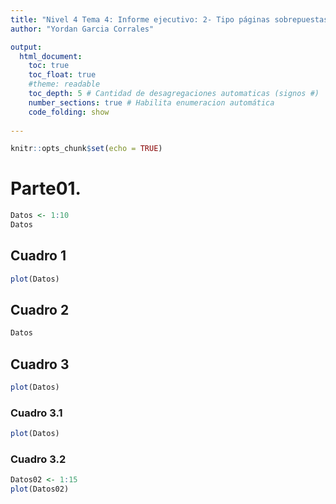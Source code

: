 ---
title: "Nivel 4 Tema 4: Informe ejecutivo: 2- Tipo páginas sobrepuestas"
author: "Yordan Garcia Corrales"

output: 
  html_document:
    toc: true 
    toc_float: true 
    #theme: readable
    toc_depth: 5 # Cantidad de desagregaciones automaticas (signos #)
    number_sections: true # Habilita enumeracion automática
    code_folding: show
    
---

```{r setup, include=FALSE}
knitr::opts_chunk$set(echo = TRUE)
```

# Parte01. {.tabset .tabset-fade .tabset-pills} 

```{r}
Datos <- 1:10
Datos
```

## Cuadro 1
```{r}
plot(Datos)
```

## Cuadro 2
```{r}
Datos
```

## Cuadro 3 {.tabset .tabset-fade .tabset-pills} 
```{r}
plot(Datos)
```

### Cuadro 3.1
```{r}
plot(Datos)
```

### Cuadro 3.2
```{r}
Datos02 <- 1:15
plot(Datos02)
```
